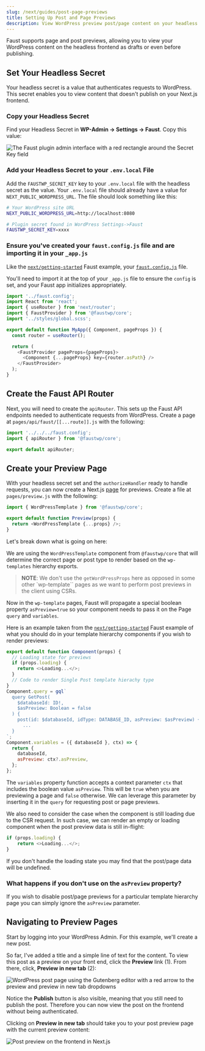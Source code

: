 ```yaml
---
slug: /next/guides/post-page-previews
title: Setting Up Post and Page Previews
description: View WordPress preview post/page content on your headless frontend with Faust
---
```


Faust supports page and post previews, allowing you to view your WordPress content on the headless frontend as drafts or even before publishing.

## Set Your Headless Secret

Your headless secret is a value that authenticates requests to WordPress. This secret enables you to view content that doesn't publish on your Next.js frontend.

### Copy your Headless Secret

Find your Headless Secret in **WP-Admin -> Settings -> Faust**. Copy this value:

<img
  src="/docs/img/headless-admin-secret.png"
  alt="The Faust plugin admin interface with a red rectangle around the Secret Key field"
/>

### Add your Headless Secret to your `.env.local` File

Add the `FAUSTWP_SECRET_KEY` key to your `.env.local` file with the headless secret as the value. Your `.env.local` file should already have a value for `NEXT_PUBLIC_WORDPRESS_URL`. The file should look something like this:

```bash title=.env.local {13}
# Your WordPress site URL
NEXT_PUBLIC_WORDPRESS_URL=http://localhost:8080

# Plugin secret found in WordPress Settings->Faust
FAUSTWP_SECRET_KEY=xxxx
```

### Ensure you've created your `faust.config.js` file and are importing it in your `_app.js`

Like the [`next/getting-started`](https://github.com/wpengine/faustjs/tree/main/examples/next/faustwp-getting-started) Faust example, your [`faust.config.js`](https://github.com/wpengine/faustjs/blob/main/examples/next/faustwp-getting-started/faust.config.js) file.

You'll need to import it at the top of your `_app.js` file to ensure the `config` is set, and your Faust app initializes appropriately.

```js title=pages/_app.js {1}
import '../faust.config';
import React from 'react';
import { useRouter } from 'next/router';
import { FaustProvider } from '@faustwp/core';
import '../styles/global.scss';

export default function MyApp({ Component, pageProps }) {
  const router = useRouter();

  return (
    <FaustProvider pageProps={pageProps}>
      <Component {...pageProps} key={router.asPath} />
    </FaustProvider>
  );
}
```

## Create the Faust API Router

Next, you will need to create the `apiRouter`. This sets up the Faust API endpoints needed to authenticate requests from WordPress. Create a page at `pages/api/faust/[[...route]].js` with the following:

```js
import '../../../faust.config';
import { apiRouter } from '@faustwp/core';

export default apiRouter;
```

## Create your Preview Page

With your headless secret set and the `authorizeHandler` ready to handle requests, you can now create a Next.js [page](https://nextjs.org/docs/basic-features/pages) for previews. Create a file at `pages/preview.js` with the following:

```js title=pages/preview.js
import { WordPressTemplate } from '@faustwp/core';

export default function Preview(props) {
  return <WordPressTemplate {...props} />;
}

```
Let's break down what is going on here:

We are using the `WordPressTemplate` component from `@faustwp/core` that will determine the correct page or post type to render based on the `wp-templates` hierarchy exports.

> **NOTE**: We don't use the `getWordPressProps` here as opposed in some other `wp-template`` pages as we want to perform post previews in the client using CSRs.

Now in the `wp-template` pages, Faust will propagate a special boolean property `asPreview=true` so your component needs to pass it on the Page `query` and `variables`.

Here is an example taken from the [`next/getting-started`](https://github.com/wpengine/faustjs/tree/main/examples/next/faustwp-getting-started) Faust example of what you should do in your template hierarchy components if you wish to render previews:

```js title=wp-templates/single.js {20}
export default function Component(props) {
  // Loading state for previews
  if (props.loading) {
    return <>Loading...</>;
  }
  // Code to render Single Post template hierachy type
}
Component.query = gql`
  query GetPost(
    $databaseId: ID!,
	$asPreview: Boolean = false
  ) {
    post(id: $databaseId, idType: DATABASE_ID, asPreview: $asPreview) {
	  ...
  }
`;
Component.variables = ({ databaseId }, ctx) => {
  return {
    databaseId,
    asPreview: ctx?.asPreview,
  };
};
```

The `variables` property function accepts a context parameter `ctx` that includes the boolean value `asPreview`. This will be `true` when you are previewing a page and `false` otherwise.
We can leverage this parameter by inserting it in the `query` for requesting post or page previews.

We also need to consider the case when the component is still loading due to the CSR request.
In such case, we can render an empty or loading component when the post preview data is still in-flight:

```js
if (props.loading) {
	return <>Loading...</>;
}
```

If you don't handle the loading state you may find that the post/page data will be undefined.

### What happens if you don't use on the `asPreview` property?

If you wish to disable post/page previews for a particular template hierarchy page you can simply ignore the `asPreview` parameter.

## Navigating to Preview Pages

Start by logging into your WordPress Admin. For this example, we'll create a new post.

So far, I've added a title and a simple line of text for the content. To view this post as a preview on your front end, click the **Preview** link (1). From there, click, **Preview in new tab** (2):

<img
  src="/docs/img/post-preview.png"
  alt="WordPress post page using the Gutenberg editor with a red arrow to the preview and preview in new tab dropdowns"
/>

Notice the **Publish** button is also visible, meaning that you still need to publish the post. Therefore you can now view the post on the frontend without being authenticated.

Clicking on **Preview in new tab** should take you to your post preview page with the current preview content:

<img
  src="/docs/img/post-preview-frontend.png"
  alt="Post preview on the frontend in Next.js"
/>
